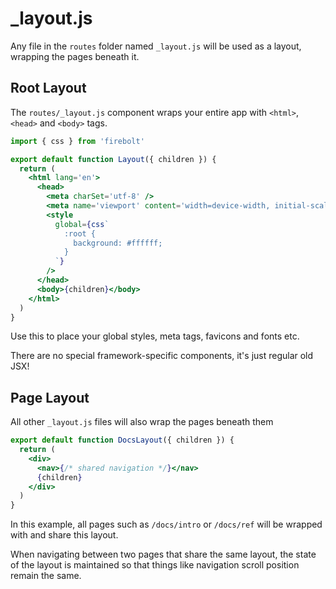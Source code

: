 <Meta
  title='Reference: Document.js'
  description='API Reference for the root document file.'
/>

# \_layout.js

Any file in the `routes` folder named `_layout.js` will be used as a layout, wrapping the pages beneath it.

## Root Layout

The `routes/_layout.js` component wraps your entire app with `<html>`, `<head>` and `<body>` tags.

```jsx title='routes/_layout.js' lineNumbers
import { css } from 'firebolt'

export default function Layout({ children }) {
  return (
    <html lang='en'>
      <head>
        <meta charSet='utf-8' />
        <meta name='viewport' content='width=device-width, initial-scale=1' />
        <style
          global={css`
            :root {
              background: #ffffff;
            }
          `}
        />
      </head>
      <body>{children}</body>
    </html>
  )
}
```

Use this to place your global styles, meta tags, favicons and fonts etc.

There are no special framework-specific components, it's just regular old JSX!

## Page Layout

All other `_layout.js` files will also wrap the pages beneath them

```jsx title='routes/docs/_layout.js' lineNumbers
export default function DocsLayout({ children }) {
  return (
    <div>
      <nav>{/* shared navigation */}</nav>
      {children}
    </div>
  )
}
```

In this example, all pages such as `/docs/intro` or `/docs/ref` will be wrapped with and share this layout.

When navigating between two pages that share the same layout, the state of the layout is maintained so that things like navigation scroll position remain the same.
